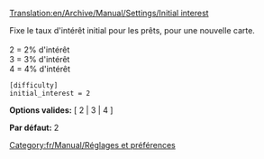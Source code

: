 [[Translation:en/Archive/Manual/Settings/Initial interest]]


Fixe le taux d'intérêt initial pour les prêts, pour une nouvelle carte.<br><br>
2 = 2% d'intérêt<br>
3 = 3% d'intérêt<br>
4 = 4% d'intérêt<br>

<pre>
[difficulty]
initial_interest = 2
</pre>

'''Options valides:''' [ 2 | 3 | 4 ]

'''Par défaut:''' 2


[[Category:fr/Manual/Réglages et préférences]]